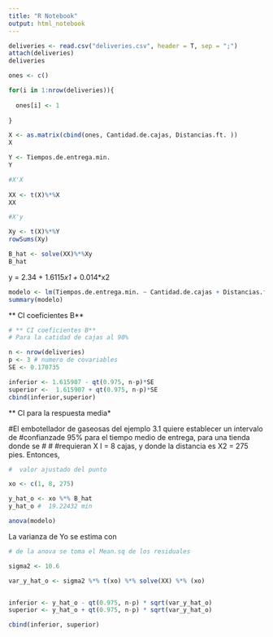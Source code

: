 ```yaml
---
title: "R Notebook"
output: html_notebook
---
```



```r

deliveries <- read.csv("deliveries.csv", header = T, sep = ";")
attach(deliveries)
deliveries
```

```r

ones <- c()

for(i in 1:nrow(deliveries)){
  
  ones[i] <- 1 
  
}

X <- as.matrix(cbind(ones, Cantidad.de.cajas, Distancias.ft. ))
X
```
```r
Y <- Tiempos.de.entrega.min.
Y
```

```r

#X'X
 
XX <- t(X)%*%X 
XX
```

```r
#X'y

Xy <- t(X)%*%Y
rowSums(Xy)
```

```r
B_hat <- solve(XX)%*%Xy
B_hat
```

y = 2.34 + 1.6115*x1 + * 0.014*x2

```r

modelo <- lm(Tiempos.de.entrega.min. ~ Cantidad.de.cajas + Distancias.ft.)
summary(modelo)

```

** CI coeficientes B**


```r
# ** CI coeficientes B**
# Para la catidad de cajas al 90%

n <- nrow(deliveries)
p <- 3 # numero de covariables
SE <- 0.170735

inferior <- 1.615907 - qt(0.975, n-p)*SE
superior <-  1.615907 + qt(0.975, n-p)*SE
cbind(inferior,superior)
```

** CI para la respuesta media*

#El embotellador de gaseosas del ejemplo 3.1 quiere establecer un intervalo de #confianzade 95% para el tiempo medio de entrega, para una tienda donde se # # #requieran X I = 8 cajas, y donde la distancia es X2 = 275 pies. Entonces,

```r
#  valor ajustado del punto

xo <- c(1, 8, 275)

y_hat_o <- xo %*% B_hat
y_hat_o #  19.22432 min
```

```r
anova(modelo)
```



La varianza de Yo se estima con
```r
# de la anova se toma el Mean.sq de los residuales

sigma2 <- 10.6

var_y_hat_o <- sigma2 %*% t(xo) %*% solve(XX) %*% (xo)


inferior <- y_hat_o - qt(0.975, n-p) * sqrt(var_y_hat_o)
superior <- y_hat_o + qt(0.975, n-p) * sqrt(var_y_hat_o)

cbind(inferior, superior)
```

